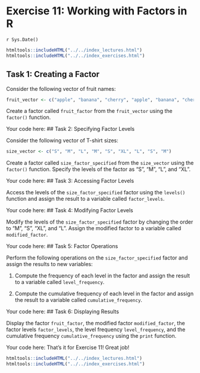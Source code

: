 # Exercise 11: Working with Factors in R
`r Sys.Date()`

```r
htmltools::includeHTML("../../index_lectures.html")
htmltools::includeHTML("../../index_exercises.html")
```



## Task 1: Creating a Factor

Consider the following vector of fruit names:


```r
fruit_vector <- c("apple", "banana", "cherry", "apple", "banana", "cherry")
```


Create a factor called `fruit_factor` from the `fruit_vector` using the
`factor()` function.

Your code here:
## Task 2: Specifying Factor Levels


Consider the following vector of T-shirt sizes:


```r
size_vector <- c("S", "M", "L", "M", "S", "XL", "L", "S", "M")
```


Create a factor called `size_factor_specified` from the `size_vector` using
the `factor()` function. Specify the levels of the factor as "S", "M", "L",
and "XL".

Your code here:
## Task 3: Accessing Factor Levels


Access the levels of the `size_factor_specified` factor using the `levels()`
function and assign the result to a variable called `factor_levels`.

Your code here:
## Task 4: Modifying Factor Levels


Modify the levels of the `size_factor_specified` factor by changing the order
to "M", "S", "XL", and "L". Assign the modified factor to a variable called
`modified_factor`.

Your code here:
## Task 5: Factor Operations


Perform the following operations on the `size_factor_specified` factor and
assign the results to new variables:

1. Compute the frequency of each level in the factor and assign the result to
   a variable called `level_frequency`.

2. Compute the cumulative frequency of each level in the factor and assign
   the result to a variable called `cumulative_frequency`.

Your code here:
## Task 6: Displaying Results

Display the factor `fruit_factor`, the modified factor `modified_factor`, the
factor levels `factor_levels`, the level frequency `level_frequency`, and the
cumulative frequency `cumulative_frequency` using the `print` function.

Your code here:
That's it for Exercise 11! Great job!


```r
htmltools::includeHTML("../../index_lectures.html")
htmltools::includeHTML("../../index_exercises.html")
```


